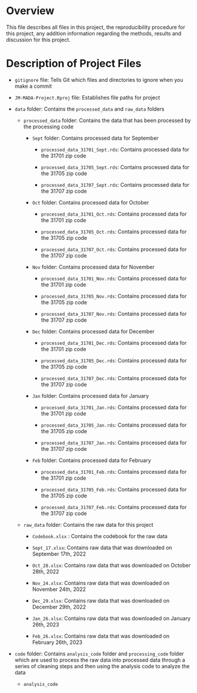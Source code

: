 # Overview

This file describes all files in this project, the reproducibility procedure for this project, any addition information regarding the methods, results and discussion for this project.

# Description of Project Files

-   `gitignore` file: Tells Git which files and directories to ignore when you make a commit

-   `JM-MADA-Project.Rproj` file: Establishes file paths for project

-   `data` folder: Contains the `processed_data` and `raw_data` folders

    -   `processed_data` folder: Contains the data that has been processed by the processing code

        -   `Sept` folder: Contains processed data for September

            -   `processed_data_31701_Sept.rds`: Contains processed data for the 31701 zip code

            -   `processed_data_31705_Sept.rds`: Contains processed data for the 31705 zip code

            -   `processed_data_31707_Sept.rds`: Contains processed data for the 31707 zip code

        -   `Oct` folder: Contains processed data for October

            -   `processed_data_31701_Oct.rds`: Contains processed data for the 31701 zip code

            -   `processed_data_31705_Oct.rds`: Contains processed data for the 31705 zip code

            -   `processed_data_31707_Oct.rds`: Contains processed data for the 31707 zip code

        -   `Nov` folder: Contains processed data for November

            -   `processed_data_31701_Nov.rds`: Contains processed data for the 31701 zip code

            -   `processed_data_31705_Nov.rds`: Contains processed data for the 31705 zip code

            -   `processed_data_31707_Nov.rds`: Contains processed data for the 31707 zip code

        -   `Dec` folder: Contains processed data for December

            -   `processed_data_31701_Dec.rds`: Contains processed data for the 31701 zip code

            -   `processed_data_31705_Dec.rds`: Contains processed data for the 31705 zip code

            -   `processed_data_31707_Dec.rds`: Contains processed data for the 31707 zip code

        -   `Jan` folder: Contains processed data for January

            -   `processed_data_31701_Jan.rds`: Contains processed data for the 31701 zip code

            -   `processed_data_31705_Jan.rds`: Contains processed data for the 31705 zip code

            -   `processed_data_31707_Jan.rds`: Contains processed data for the 31707 zip code

        -   `Feb` folder: Contains processed data for February

            -   `processed_data_31701_Feb.rds`: Contains processed data for the 31701 zip code

            -   `processed_data_31705_Feb.rds`: Contains processed data for the 31705 zip code

            -   `processed_data_31707_Feb.rds`: Contains processed data for the 31707 zip code

    -   `raw_data` folder: Contains the raw data for this project

        -   `Codebook.xlsx` : Contains the codebook for the raw data

        -   `Sept_17.xlsx`: Contains raw data that was downloaded on September 17th, 2022

        -   `Oct_28.xlsx`: Contains raw data that was downloaded on October 28th, 2022

        -   `Nov_24.xlsx`: Contains raw data that was downloaded on November 24th, 2022

        -   `Dec_29.xlsx`: Contains raw data that was downloaded on December 29th, 2022

        -   `Jan_26.xlsx`: Contains raw data that was downloaded on January 26th, 2023

        -   `Feb_26.xlsx`: Contains raw data that was downloaded on February 26th, 2023

-   `code` folder: Contains `analysis_code` folder and `processing_code` folder which are used to process the raw data into processed data through a series of cleaning steps and then using the analysis code to analyze the data

    -   `analysis_code`
